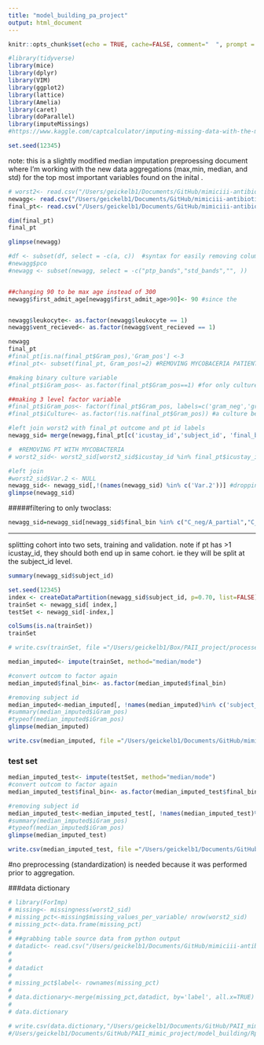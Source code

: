 ```yaml
---
title: "model_building_pa_project"
output: html_document
---
```



```r
knitr::opts_chunk$set(echo = TRUE, cache=FALSE, comment="  ", prompt = TRUE)

#library(tidyverse)
library(mice)
library(dplyr)
library(VIM)
library(ggplot2)
library(lattice)
library(Amelia)
library(caret)
library(doParallel)
library(imputeMissings)
#https://www.kaggle.com/captcalculator/imputing-missing-data-with-the-mice-package-in-r  #great reference

set.seed(12345)
```


note: this is a slightly modified median imputation preproessing document where I'm working with the new data aggregations (max,min, median, and std) for the top most important variables found on the inital .
```r
# worst2<- read.csv("/Users/geickelb1/Documents/GitHub/mimiciii-antibiotics-modeling/data/processed/04042019_worstdf_preImp.csv",stringsAsFactors=TRUE, check.names=FALSE)
newagg<- read.csv("/Users/geickelb1/Documents/GitHub/mimiciii-antibiotics-modeling/data/processed/merged/04042019_newaggdf2_std.csv",stringsAsFactors=TRUE, check.names=FALSE)
final_pt<- read.csv("/Users/geickelb1/Documents/GitHub/mimiciii-antibiotics-modeling/data/raw/csv/04042019_final_pt_df2_v.csv",stringsAsFactors=TRUE, check.names=FALSE)

```

```r
dim(final_pt)
final_pt
```



```r
glimpse(newagg)

#df <- subset(df, select = -c(a, c))  #syntax for easily removing columns
#newagg$pco
#newagg <- subset(newagg, select = -c("ptp_bands","std_bands","", ))
```


```r

```

```r

##changing 90 to be max age instead of 300
newagg$first_admit_age[newagg$first_admit_age>90]<- 90 #since the 


newagg$leukocyte<- as.factor(newagg$leukocyte == 1)
newagg$vent_recieved<- as.factor(newagg$vent_recieved == 1)

newagg
final_pt
#final_pt[is.na(final_pt$Gram_pos),'Gram_pos'] <-3
#final_pt<- subset(final_pt, Gram_pos!=2) #REMOVING MYCOBACERIA PATIENTS

#making binary culture variable
#final_pt$iGram_pos<- as.factor(final_pt$Gram_pos==1) #for only culture pos, if gram pos=True, else False

##making 3 level factor variable
#final_pt$iGram_pos<- factor(final_pt$Gram_pos, labels=c('gram_neg','gram_pos','culture_neg'))
#final_pt$iCulture<- as.factor(!is.na(final_pt$Gram_pos)) #a culture being present =True, else False


```



```r

#left join worst2 with final_pt outcome and pt id labels
newagg_sid= merge(newagg,final_pt[c('icustay_id','subject_id', 'final_bin')], by='icustay_id', all.x=TRUE)

#  #REMOVING PT WITH MYCOBACTERIA
# worst2_sid<- worst2_sid[worst2_sid$icustay_id %in% final_pt$icustay_id,]

#left join
#worst2_sid$Var.2 <- NULL
newagg_sid<- newagg_sid[,!(names(newagg_sid) %in% c('Var.2'))] #dropping a weird var.2. 
glimpse(newagg_sid)

```


#####filtering to only twoclass:

```r
newagg_sid=newagg_sid[newagg_sid$final_bin %in% c("C_neg/A_partial","C_pos/A_full"),]
```


---------------
splitting cohort into two sets, training and validation. note if pt has >1 icustay_id, they should both end up in same cohort. ie they will be split at the subject_id level.
```r
summary(newagg_sid$subject_id)
```


```r
set.seed(12345)
index <- createDataPartition(newagg_sid$subject_id, p=0.70, list=FALSE)
trainSet <- newagg_sid[ index,]
testSet <- newagg_sid[-index,]

```

```r
colSums(is.na(trainSet))
trainSet

# write.csv(trainSet, file ="/Users/geickelb1/Box/PAII_project/processed_data/pre_imputation_datasets/20190401_train_noimpute.csv", row.names=FALSE)
```



```r
median_imputed<- impute(trainSet, method="median/mode")
```

```r
#convert outcom to factor again
median_imputed$final_bin<- as.factor(median_imputed$final_bin)

#removing subject id
median_imputed<-median_imputed[, !names(median_imputed)%in% c('subject_id')]
#summary(median_imputed$iGram_pos)
#typeof(median_imputed$iGram_pos)
glimpse(median_imputed)
```

```r
write.csv(median_imputed, file ="/Users/geickelb1/Documents/GitHub/mimiciii-antibiotics-modeling/models/imputation/04042019_newagg2_median_imputed_train.csv", row.names=FALSE) #"/Users/geickelb1/Documents/GitHub/PAII_mimic_project/processed_data/20190221_median_imputed.csv")

```



### test set

```r

median_imputed_test<- impute(testSet, method="median/mode")
#convert outcom to factor again
median_imputed_test$final_bin<- as.factor(median_imputed_test$final_bin)

#removing subject id
median_imputed_test<-median_imputed_test[, !names(median_imputed_test)%in% c('subject_id')]
#summary(median_imputed$iGram_pos)
#typeof(median_imputed$iGram_pos)
glimpse(median_imputed_test)
```



```r
write.csv(median_imputed_test, file ="/Users/geickelb1/Documents/GitHub/mimiciii-antibiotics-modeling/models/imputation/04042019_newagg2_median_imputed_test.csv", row.names=FALSE)
```



#no preprocessing (standardization) is needed because it was performed prior to aggregation.


###data dictionary
```r
# library(ForImp)
# missing<- missingness(worst2_sid)
# missing_pct<-missing$missing_values_per_variable/ nrow(worst2_sid)
# missing_pct<-data.frame(missing_pct)
# 
# ##grabbing table source data from python output
# datadict<- read.csv("/Users/geickelb1/Documents/GitHub/mimiciii-antibiotics-modeling/data/processed/PA_project/merged/25012019_pa_data_dictionary.csv",stringsAsFactors=TRUE, check.names=FALSE)
# 
# 
# datadict
# 
# missing_pct$label<- rownames(missing_pct)
# 
# data.dictionary<-merge(missing_pct,datadict, by='label', all.x=TRUE)
# 
# data.dictionary
```

```r
# write.csv(data.dictionary,"/Users/geickelb1/Documents/GitHub/PAII_mimic_project/model_building/data_dictonary.csv")
#/Users/geickelb1/Documents/GitHub/PAII_mimic_project/model_building/Rplots.pdf
```

